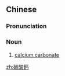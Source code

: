 {{also|碳酸钙}}
==Chinese==
{{zh-forms|s=碳酸钙|type=21}}
{{wikipedia|lang=zh}}

===Pronunciation===
{{zh-pron
|m=tànsuāngài
|c=taan3 syun1 koi3
|cat=n
}}

===Noun===
{{zh-noun}}

# {{lb|zh|inorganic compound}} [[calcium carbonate]]

[[zh:碳酸鈣]]